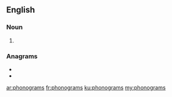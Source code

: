==English==

===Noun===
{{head|en|noun plural form}}

# {{plural of|phonogram|lang=en}}

===Anagrams===
* {{l|en|monographs}}
* {{l|en|nomographs}}

[[ar:phonograms]]
[[fr:phonograms]]
[[ku:phonograms]]
[[my:phonograms]]